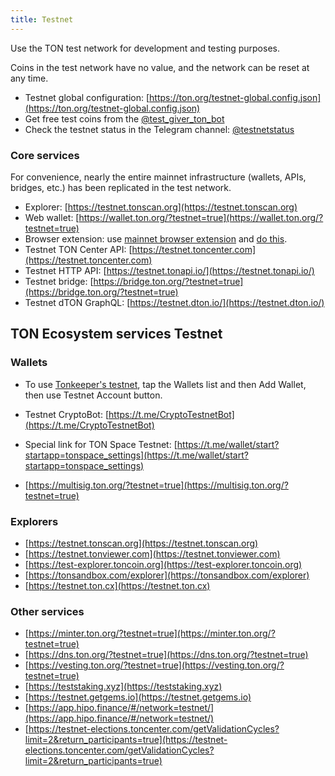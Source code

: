 ```yaml
---
title: Testnet
---
```



Use the TON test network for development and testing purposes.

<Aside>
Coins in the test network have no value, and the network can be reset at any time.
</Aside>

- Testnet global configuration: [https://ton.org/testnet-global.config.json](https://ton.org/testnet-global.config.json)
- Get free test coins from the [@test_giver_ton_bot](https://t.me/testgiver_ton_bot)
- Check the testnet status in the Telegram channel: [@testnetstatus](https://t.me/testnetstatus)

### Core services

For convenience, nearly the entire mainnet infrastructure (wallets, APIs, bridges, etc.) has been replicated in the test network.

- Explorer: [https://testnet.tonscan.org](https://testnet.tonscan.org)
- Web wallet: [https://wallet.ton.org/?testnet=true](https://wallet.ton.org/?testnet=true)
- Browser extension: use [mainnet browser extension](https://chrome.google.com/webstore/detail/ton-wallet/nphplpgoakhhjchkkhmiggakijnkhfnd) and [do this](https://github.com/toncenter/ton-wallet#switch-between-mainnettestnet-in-extension).
- Testnet TON Center API: [https://testnet.toncenter.com](https://testnet.toncenter.com)
- Testnet HTTP API: [https://testnet.tonapi.io/](https://testnet.tonapi.io/)
- Testnet bridge: [https://bridge.ton.org/?testnet=true](https://bridge.ton.org/?testnet=true)
- Testnet dTON GraphQL: [https://testnet.dton.io/](https://testnet.dton.io/)

## TON Ecosystem services Testnet

### Wallets

- To use [Tonkeeper's testnet](https://tonkeeper.com/), tap the Wallets list and then Add Wallet, then use Testnet Account button.

- Testnet CryptoBot: [https://t.me/CryptoTestnetBot](https://t.me/CryptoTestnetBot)
- Special link for TON Space Testnet: [https://t.me/wallet/start?startapp=tonspace_settings](https://t.me/wallet/start?startapp=tonspace_settings)
- [https://multisig.ton.org/?testnet=true](https://multisig.ton.org/?testnet=true)

### Explorers

- [https://testnet.tonscan.org](https://testnet.tonscan.org)
- [https://testnet.tonviewer.com](https://testnet.tonviewer.com)
- [https://test-explorer.toncoin.org](https://test-explorer.toncoin.org)
- [https://tonsandbox.com/explorer](https://tonsandbox.com/explorer)
- [https://testnet.ton.cx](https://testnet.ton.cx)

### Other services

- [https://minter.ton.org/?testnet=true](https://minter.ton.org/?testnet=true)
- [https://dns.ton.org/?testnet=true](https://dns.ton.org/?testnet=true)
- [https://vesting.ton.org/?testnet=true](https://vesting.ton.org/?testnet=true)
- [https://teststaking.xyz](https://teststaking.xyz)
- [https://testnet.getgems.io](https://testnet.getgems.io)
- [https://app.hipo.finance/#/network=testnet/](https://app.hipo.finance/#/network=testnet/)
- [https://testnet-elections.toncenter.com/getValidationCycles?limit=2&return_participants=true](https://testnet-elections.toncenter.com/getValidationCycles?limit=2&return_participants=true)
